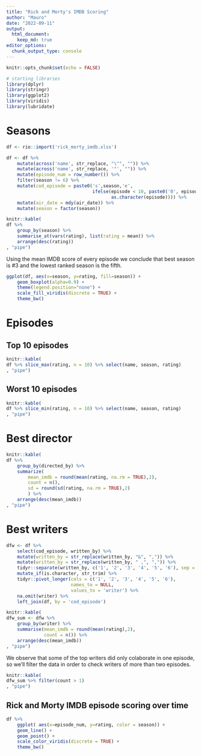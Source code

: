 ```yaml
---
title: "Rick and Morty's IMDB Scoring"
author: "Mauro"
date: "2022-09-11"
output: 
  html_document:
    keep_md: true
editor_options: 
  chunk_output_type: console
---
```


```r
knitr::opts_chunk$set(echo = FALSE)

# starting libraries
library(dplyr)
library(stringr)
library(ggplot2)
library(viridis)
library(lubridate)
```

# Seasons

```r
df <- rio::import('rick_morty_imdb.xlsx')

df <- df %>%
    mutate(across('name', str_replace, "\"", "")) %>%
    mutate(across('name', str_replace, '"', "")) %>% 
    mutate(episode_num = row_number()) %>% 
    filter(season != 6) %>% 
    mutate(cod_episode = paste0('s',season,'e',
                                ifelse(episode < 10, paste0('0', episode), 
                                       as.character(episode)))) %>% 
    mutate(air_date = mdy(air_date)) %>% 
    mutate(season = factor(season))

knitr::kable(
df %>%
    group_by(season) %>%
    summarise_at(vars(rating), list(rating = mean)) %>% 
    arrange(desc(rating))
, "pipe")
```

Using the mean IMDB score of every episode we conclude that best season is #3 and the lowest ranked season is the fifth.

```r
ggplot(df, aes(x=season, y=rating, fill=season)) + 
    geom_boxplot(alpha=0.9) +
    theme(legend.position="none") +
    scale_fill_viridis(discrete = TRUE) + 
    theme_bw()
```

# Episodes

## Top 10 episodes

```r
knitr::kable(
df %>% slice_max(rating, n = 10) %>% select(name, season, rating)
, "pipe")
```

## Worst 10 episodes

```r
knitr::kable(
df %>% slice_min(rating, n = 10) %>% select(name, season, rating)
, "pipe")
```

# Best director

```r
knitr::kable(
df %>% 
    group_by(directed_by) %>% 
    summarize(
        mean_imdb = round(mean(rating, na.rm = TRUE),2),
        count = n(),
        sd = round(sd(rating, na.rm = TRUE),2)
        ) %>% 
    arrange(desc(mean_imdb))
, "pipe")
```

# Best writers

```r
dfw <- df %>% 
    select(cod_episode, written_by) %>% 
    mutate(written_by = str_replace(written_by, "&", ",")) %>% 
    mutate(written_by = str_replace(written_by, " ,", ",")) %>%
    tidyr::separate(written_by, c('1', '2', '3', '4', '5', '6'), sep = ',') %>% 
    mutate_if(is.character, str_trim) %>% 
    tidyr::pivot_longer(cols = c('1', '2', '3', '4', '5', '6'), 
                        names_to = NULL,
                        values_to = 'writer') %>% 
    na.omit(writer) %>% 
    left_join(df, by = 'cod_episode')

knitr::kable(
dfw_sum <- dfw %>% 
    group_by(writer) %>%
    summarise(mean_imdb = round(mean(rating),2),
              count = n()) %>% 
    arrange(desc(mean_imdb))
, "pipe")
```

We observe that some of the top writers did only colaborate in one episode, so we'll filter the data in order to check writers of more than two episodes.

```r
knitr::kable(
dfw_sum %>% filter(count > 1)
, "pipe")
```

## Rick and Morty IMDB episode scoring over time

```r
df %>%
    ggplot( aes(x=episode_num, y=rating, color = season)) +
    geom_line() +
    geom_point() + 
    scale_color_viridis(discrete = TRUE) + 
    theme_bw()
```



